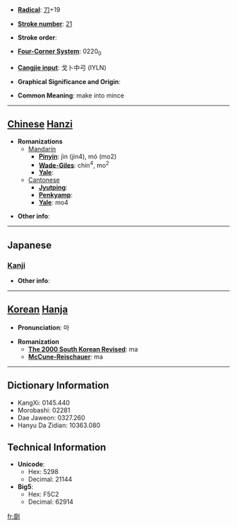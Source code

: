 * '''[[Wiktionary:Chinese radical index| Radical]]''': [[Wiktionary:Chinese radical index 刀|刀]]+19

* '''[[Wiktionary:Chinese total strokes index|Stroke number]]''': [[Wiktionary:Chinese total strokes index 21|21]]

* '''Stroke order''': 

* '''[[Wiktionary:Chinese four corner index|Four-Corner System]]''': 0220<sub>0</sub>

* '''[[Wiktionary:Chinese Cangjie index|Cangjie input]]''': 戈卜中弓 (IYLN)

* '''Graphical Significance and Origin''': 

* '''Common Meaning''': make into mince

----

== [[Chinese]] [[Hanzi]] ==

* '''Romanizations'''
** [[Mandarin]]
*** '''[[Pinyin]]''': jìn (jin4), mó (mo2)
*** '''[[Wade-Giles]]''': chin<sup>4</sup>, mo<sup>2</sup>
*** '''[[Yale]]''': 
**[[Cantonese]]
***'''[[Jyutping]]''':
***'''[[Penkyamp]]''': 
***'''[[Yale]]''': mo4

* '''Other info''': 

----

==Japanese==
===[[Kanji]]===
{{kanji|on readings=[[ば]] (ba), [[ま]] (ma), [[び]] (bi), [[み]] (mi)|kun readings=[[けずる]] (kezuru), [[する]] (suru), [[わける]] (wakeru)}}

* '''Other info''':  

----

== [[Korean]] [[Hanja]] ==

* '''Pronunciation''': 마

* '''Romanization'''
** '''[[The 2000 South Korean Revised Romanization|The 2000 South Korean Revised]]''': ma
** '''[[McCune-Reischauer]]''': ma

----

== Dictionary Information ==

* KangXi: 0145.440
* Morobashi: 02281
* Dae Jaweon: 0327.260
* Hanyu Da Zidian: 10363.080

== Technical Information ==

* '''Unicode''':
** Hex: 5298
** Decimal: 21144
* '''Big5''':
** Hex: F5C2
** Decimal: 62914

[[fr:劘]]